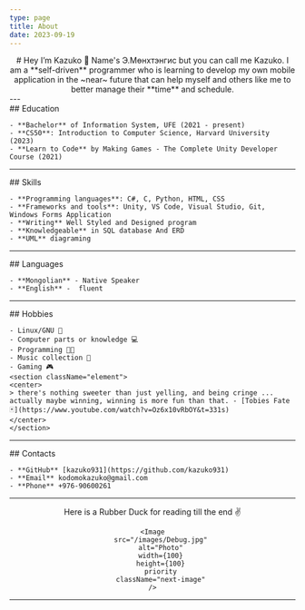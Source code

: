 ```yaml
---
type: page
title: About
date: 2023-09-19
---
```



<section className="element">
    <center>
        # Hey I’m Kazuko 👋
        Name's Э.Мөнхтэнгис but you can call me Kazuko. I am a **self-driven** programmer who is learning to develop my own mobile application in the ~near~ future that can help myself and others like me to better manage their **time** and schedule.
    </center>
---
</section>

<section className="element">
## Education

    - **Bachelor** of Information System, UFE (2021 - present)
    - **CS50**: Introduction to Computer Science, Harvard University (2023)
    - **Learn to Code** by Making Games - The Complete Unity Developer Course (2021)

---
</section>

<section className="element">
## Skills

    - **Programming languages**: C#, C, Python, HTML, CSS
    - **Frameworks and tools**: Unity, VS Code, Visual Studio, Git, Windows Forms Application
    - **Writing** Well Styled and Designed program
    - **Knowledgeable** in SQL database And ERD
    - **UML** diagraming
---
</section>

<section className="element">
## Languages

    - **Mongolian** - Native Speaker
    - **English** -  fluent
---
</section>

<section className="element">
## Hobbies

    - Linux/GNU 🐧
    - Computer parts or knowledge 💻
    - Programming 🧑‍💻
    - Music collection 🎵
    - Gaming 🎮
    <section className="element">
    <center>
    > there's nothing sweeter than just yelling, and being cringe ... actually maybe winning, winning is more fun than that. - [Tobies Fate🃏](https://www.youtube.com/watch?v=Oz6x10vRbOY&t=331s)
    </center>
    </section>

---
</section>

<section className="element">
## Contacts

    - **GitHub** [kazuko931](https://github.com/kazuko931)
    - **Email** kodomokazuko@gmail.com
    - **Phone** +976-90600261

---
</section>

<section className="element">
<center>
    Here is a Rubber Duck for reading till the end ✌️

    <Image
        src="/images/Debug.jpg"
        alt="Photo"
        width={100}
        height={100}
        priority
        className="next-image"
    />
---
</center>
</section>


